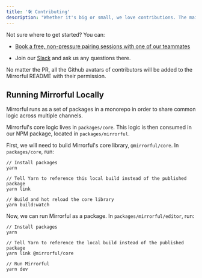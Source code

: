 ```yaml
---
title: '🛠️ Contributing'
description: "Whether it's big or small, we love contributions. The maintainers of this repo have built open-source projects before and love it. Welcome!"
---
```


Not sure where to get started? You can:

- [Book a free, non-pressure pairing sessions with one of our teammates](https://usemotion.com/meet/teddyni/meet?d=15!)

- Join our [Slack](https://join.slack.com/t/mirrorful/shared_invite/zt-1ps2xtxh0-2NaixFfFzSKZbr5gw_AHfA) and ask us any questions there.

No matter the PR, all the Github avatars of contributors will be added to the Mirrorful README with their permission.

## Running Mirrorful Locally

Mirrorful runs as a set of packages in a monorepo in order to share common logic across multiple channels.

Mirrorful's core logic lives in `packages/core`. This logic is then consumed in our NPM package, located in `packages/mirrorful`.

First, we will need to build Mirrorful's core library, `@mirrorful/core`. In `packages/core`, run:

```
// Install packages
yarn

// Tell Yarn to reference this local build instead of the published package
yarn link

// Build and hot reload the core library
yarn build:watch
```

Now, we can run Mirrorful as a package. In `packages/mirrorful/editor`, run:

```
// Install packages
yarn

// Tell Yarn to reference the local build instead of the published package
yarn link @mirrorful/core

// Run Mirrorful
yarn dev
```
